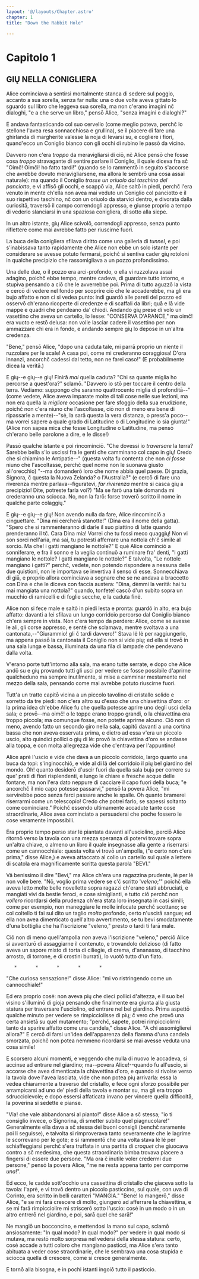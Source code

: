 ```yaml
---
layout: '@/layouts/Chapter.astro'
chapter: 1
title: "Down the Rabbit Hole"

---
```


# Capitolo 1

## GIŲ NELLA CONIGLIERA

Alice cominciava a sentirsi mortalmente stanca di sedere sul poggio,
accanto a sua sorella, senza far nulla: una o due volte aveva gittato lo
sguardo sul libro che leggeva sua sorella, ma non c'erano imagini nč
dialoghi, "e a che serve un libro," pensō Alice, "senza imagini e
dialoghi?"

E andava fantasticando col suo cervello (come meglio poteva, perchč lo
stellone l'avea resa sonnacchiosa e grullina), se il piacere di fare una
ghirlanda di margherite valesse la noja di levarsi su, e cogliere i
fiori, quand'ecco un Coniglio bianco con gli occhi di rubino le passō da
vicino.

Davvero non c'era _troppo_ da meravigliarsi di ciō, nč Alice pensō che
fosse cosa _troppo_ stravagante di sentire parlare il Coniglio, il quale
diceva fra sč "Oimč! Oimči! ho fatto tardi!" (quando se lo rammentō in
seguito s'accorse che avrebbe dovuto meravigliarsene, ma allora le
sembrō una cosa assai naturale): ma quando il Coniglio _trasse un
oriuolo dal taschino del panciotto_, e vi affisō gli occhi, e scappō
via, Alice saltō in piedi, perchč l'era venuto in mente ch'ella non avea
mai veduto un Coniglio col panciotto e il suo rispettivo taschino, nč
con un oriuolo da starvici dentro, e divorata dalla curiositā, traversō
il campo correndogli appresso, e giunse proprio a tempo di vederlo
slanciarsi in una spaziosa conigliera, di sotto alla siepe.

In un altro istante, gių Alice scivolō, correndogli appresso, senza
punto riflettere come mai avrebbe fatto per riuscirne fuori.

La buca della conigliera sfilava diritto come una galleria di _tunnel_,
e poi s'inabissava tanto rapidamente che Alice non ebbe un solo istante
per considerare se avesse potuto fermarsi, poichč si sentiva cader gių
rotoloni in qualche precipizio che rassomigliava a un pozzo
profondissimo.

Una delle due, o il pozzo era arci-profondo, o ella vi ruzzolava assai
adagino, poichč ebbe tempo, mentre cadeva, di guardare tutto intorno, e
stupiva pensando a ciō che le avverrebbe poi. Prima di tutto aguzzō la
vista e cercō di vedere nel fondo per scoprire ciō che le accaderebbe,
ma gli era bujo affatto e non ci si vedea punto: indi guardō alle pareti
del pozzo ed osservō ch'erano ricoperte di credenze e di scaffali da
libri; quā e lā vide mappe e quadri che pendeano da' chiodi. Andando
gių prese di volo un vasettino che aveva un cartello, lo lesse:
"CONSERVA D'ARANCE," ma oimč! era vuoto e restō delusa: non volle
lasciar cadere il vasettino per non ammazzare chi era in fondo, e
andando sempre gių lo depose in un'altra credenza.

"Bene," pensō Alice, "dopo una caduta tale, mi parrā proprio un niente
il ruzzolare per le scale! A casa poi, come mi crederanno coraggiosa!
D'ora innanzi, ancorchč cadessi dal tetto, non ne farei caso!" (E
probabilmente dicea la veritā.)

E gių--e gių--e gių! Finirā _mai_ quella caduta? "Chi sa quante miglia
ho percorse a quest'ora?" sclamō. "Davvero io stō per toccare il centro
della terra. Vediamo: suppongo che saranno quattrocento miglia di
profonditā--" (come vedete, Alice aveva imparate molte di tali cose
nelle sue lezioni, ma non era quella la _migliore_ occasione per fare
sfoggio della sua erudizione, poichč non c'era niuno che l'ascoltasse,
ciō non di meno era bene di ripassarle a mente)--"sė, la sarā questa la
vera distanza, o press'a poco--ma vorrei sapere a quale grado di
Latitudine o di Longitudine io sia giunta!" (Alice non sapea mica che
fosse Longitudine o Latitudine, ma pensō ch'erano belle parolone a dire,
e le disse!)

Passō qualche istante e poi rincominciō. "Che dovessi io _traversare_ la
terra? Sarebbe bella s'io uscissi fra le genti che camminano col capo in
gių! Credo che si chiamino le Antipatie--" (questa volta fu contenta che
non _ci fosse_ niuno che l'ascoltasse, perchč quel nome non le suonava
giusto all'orecchio) "--ma domanderō loro che nome abbia quel paese. Di
grazia, Signora, č questa la Nuova Zelanda? o l'Australia?" (e cercō di
fare una riverenza mentre parlava--figuratevi, _far riverenza_ mentre si
casca gių a precipizio! Dite, potreste farla voi?) "Ma se farō una tale
domanda mi crederanno una sciocca. No, non la farō: forse troverō
scritto il nome in qualche parte colaggių."

E gių--e gių--e gių! Non avendo nulla da fare, Alice rincominciō a
cinguettare. "Dina mi cercherā stanotte!" (Dina era il nome della
gatta). "Spero che si rammenteranno di darle il suo piattino di latte
quando prenderanno il tč. Cara Dina mia! Vorrei che tu fossi meco
quaggių! Non vi son sorci nell'aria, ma sai, tu potresti afferrare una
nottola ch'č simile al sorcio. Ma che! i gatti mangiano le nottole?" E
quė Alice cominciō a sonniferare, e fra il sonno e la veglia continuō a
ruminare fra' denti, "I gatti mangiano le nottole? I gatti mangiano le
nottole?" E talvolta, "Le nottole mangiano i gatti?" perchč, vedete, non
potendo rispondere a nessuna delle due quistioni, non le importava se
invertiva il senso di esse. Sonnecchiava di giā, e proprio allora
cominciava a sognare che se ne andava a braccetto con Dina e che le
diceva con faccia austera: "Dina, dėmmi la veritā: hai tu mai mangiata
una nottola?" quando, tonfete! cascō d'un subito sopra un mucchio di
ramicelli e di foglie secche, e la caduta finė.

Alice non si fece male e saltō in piedi lesta e pronta: guardō in alto,
era bujo affatto: davanti a lei sfilava un lungo corridoio percorso dal
Coniglio bianco ch'era sempre in vista. Non c'era tempo da perdere:
Alice, come se avesse le ali, gli corse appresso, e sentė che sclamava,
mentre svoltava a una cantonata,--"Giurammio! gli č tardi davvero!"
Stava lė lė per raggiungerlo, ma appena passō la cantonata il Coniglio
non si vide pių; ed ella si trovō in una sala lunga e bassa, illuminata
da una fila di lampade che pendevano dalla volta.

V'erano porte tutt'intorno alla sala, ma erano tutte serrate, e dopo che
Alice andō su e gių provando tutti gli usci per vedere se fosse
possibile d'aprirne qualcheduno ma sempre inutilmente, si mise a
camminar mestamente nel mezzo della sala, pensando come mai avrebbe
potuto riuscirne fuori.


Tutt'a un tratto capitō vicina a un piccolo tavolino di cristallo solido
e sorretto da tre piedi: non c'era altro su d'esso che una chiavettina
d'oro: or la prima idea ch'ebbe Alice fu che quella potesse aprire uno
degli usci della sala; e provō--ma oimč! o le toppe erano troppo
grandi, o la chiavettina era troppo piccola; ma comunque fosse, non
potette aprirne alcuno. Ciō non di meno, avendo fatto un secondo giro
nella sala, capitō davanti a una cortina bassa che non aveva osservata
prima, e dietro ad essa v'era un piccolo uscio, alto quindici pollici o
gių di lė: provō la chiavettina d'oro se andasse alla toppa, e con molta
allegrezza vide che c'entrava per l'appuntino!

Alice aprė l'uscio e vide che dava a un piccolo corridoio, largo quanto
una buca da topi: s'inginocchiō, e vide al di lā del corridoio il pių
bel giardino del mondo. Oh! quanto desiderō d'uscir fuori da quella sala
buja per correre su que' prati di fiori risplendenti, e lungo le chiare
e fresche acque delle fontane, ma non l'era dato neppure di cacciare il
capo fuori della buca; "e ancorchč il mio capo potesse passarvi," pensō
la povera Alice, "mi servirebbe poco senza farci passare anche le
spalle. Oh quanto bramerei riserrarmi come un telescopio! Credo che
potrei farlo, se sapessi soltanto come cominciare." Poichč essendo
ultimamente accadute tante cose straordinarie, Alice avea cominciato a
persuadersi che poche fossero le cose veramente impossibili.


Era proprio tempo perso star lė piantata davanti all'usciolino, perciō
Alice ritornō verso la tavola con una mezza speranza di potervi trovare
sopra un'altra chiave, o almeno un libro il quale insegnasse alla gente
a riserrarsi come un cannocchiale: questa volta vi trovō un'ampolla, ("e
certo non c'era prima," disse Alice,) e aveva attaccato al collo un
cartello sul quale a lettere di scatola era magnificamente scritta
questa parola "BEVI."

Vā benissimo il dire "Bevi," ma Alice ch'era una ragazzina prudente, lė
per lė non volle bere. "Nō, voglio prima vedere se c'č scritto
'_veleno_;'" poichč ella aveva letto molte belle novellette sopra
ragazzi ch'erano stati abbruciati, e mangiati vivi da bestie feroci, e
cose simiglianti, e tutto ciō perchč non _vollero_ ricordarsi della
prudenza ch'era stata loro insegnata in casi simili; come per esempio,
non maneggiare le molle infocate perchč scottano; se col coltello ti fai
sul dito un taglio _molto_ profondo, certo n'uscirā sangue; ed ella non
avea dimenticato quell'altro avvertimento, se tu bevi smodatamente d'una
bottiglia che ha l'iscrizione "veleno," presto o tardi ti farā male.

Ciō non di meno quell'ampolla _non_ aveva l'iscrizione "veleno," perciō
Alice si avventurō di assaggiarne il contenuto, e trovandolo delizioso
(di fatto aveva un sapore misto di torta di ciliegie, di crema,
d'ananasso, di tacchino arrosto, di torrone, e di crostini burrati), lo
vuotō tutto d'un fiato.

       *       *       *       *       *

"Che curiosa sensazione!" disse Alice: "mi vo ristringendo come un
cannocchiale!"

Ed era proprio cosė: non aveva pių che dieci pollici d'altezza, e il suo
bel visino s'illuminō di gioja pensando che finalmente era giunta alla
giusta statura per traversare l'usciolino, ed entrare nel bel giardino.
Prima aspettō qualche minuto per vedere se rimpicciolisse di pių; č vero
che provō una certa ansietā su quel mutamento; "perchč, sapete, potrei
rimpicciolirmi tanto da sparire affatto come una candela," disse Alice.
"A chi assomiglierei allora?" E cercō di farsi un'idea dell'apparenza
della fiamma d'una candela smorzata, poichč non potea nemmeno
ricordarsi se mai avesse veduta una cosa simile!

E scorsero alcuni momenti, e veggendo che nulla di nuovo le accadeva, si
accinse ad entrare nel giardino; ma--povera Alice!--quando fu all'uscio,
si accorse che avea dimenticata la chiavettina d'oro, e quando si
rivolse verso la tavola dove l'avea lasciata, vide che non potea pių
arrivarla: essa la vedea chiaramente a traverso del cristallo, e fece
ogni sforzo possibile per arrampicarsi ad uno de' piedi della tavola e
montar su, ma gli era troppo sdrucciolevole; e dopo essersi affaticata
invano per vincere quella difficoltā, la poverina si sedette e pianse.

"Via! che vale abbandonarsi al pianto!" disse Alice a sč stessa; "io ti
consiglio invece, o Signorina, di smetter subito quel piagnucolare!"
Generalmente ella dava a sč stessa dei buoni consigli (benchč raramente
poi li seguisse), e talvolta si rimproverava tanto severamente che le
lagrime le scorrevano per le gote; e si rammentō che una volta stava lė
lė per schiaffeggiarsi perchč s'era truffata in una partita di
_croquet_ che giuocava contro a sč medesima, che questa straordinaria
bimba trovava piacere a fingersi di essere due persone. "Ma ora č
inutile voler credermi due persone," pensō la povera Alice, "me ne resta
appena tanto per comporne _una_!".

Ed ecco, le cadde sott'occhio una cassettina di cristallo che giaceva
sotto la tavola: l'aprė, e vi trovō dentro un piccolo pasticcino, sul
quale, con uva di Corinto, era scritto in belli caratteri "MANGIA."
"Bene! lo mangerō," disse Alice, "e se mi farā crescere di molto,
giungerō ad afferrare la chiavettina, e se mi farā rimpicciolire mi
striscerō sotto l'uscio: cosė in un modo o in un altro entrerō nel
giardino, e poi, sarā quel che sarā!"

Ne mangiō un bocconcino, e mettendosi la mano sul capo, sclamō
ansiosamente: "In qual modo? In qual modo?" per vedere in qual modo si
mutava, ma restō molto sorpresa nel vedersi della stessa statura: certo,
cosė accade a tutti coloro che mangiano pasticci, ma Alice s'era tanto
abituata a veder cose straordinarie, che le sembrava una cosa stupida e
sciocca quella di crescere, come si cresce generalmente.

E tornō alla bisogna, e in pochi istanti ingoiō tutto il pasticcio.